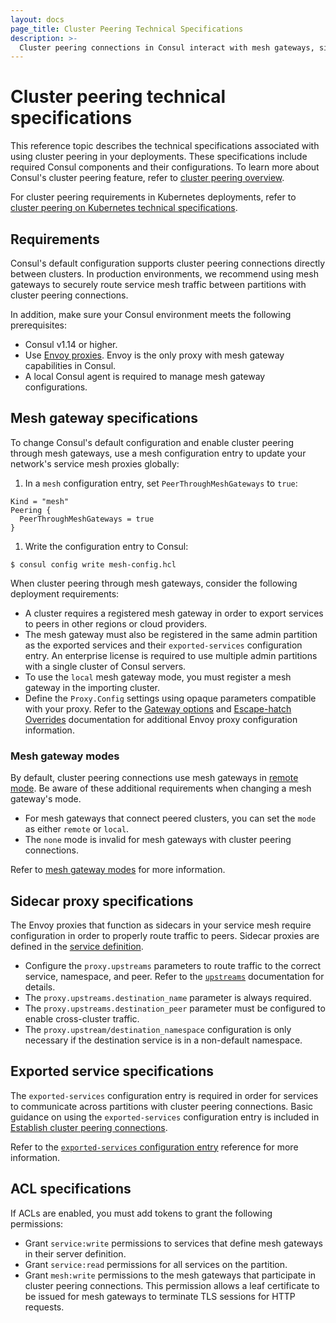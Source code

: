 ```yaml
---
layout: docs
page_title: Cluster Peering Technical Specifications 
description: >- 
  Cluster peering connections in Consul interact with mesh gateways, sidecar proxies, exported services, and ACLs. Learn about the configuration requirements for these components.
---
```


# Cluster peering technical specifications

This reference topic describes the technical specifications associated with using cluster peering in your deployments. These specifications include required Consul components and their configurations. To learn more about Consul's cluster peering feature, refer to [cluster peering overview](/consul/docs/link/cluster-peering).

For cluster peering requirements in Kubernetes deployments, refer to [cluster peering on Kubernetes technical specifications](/consul/docs/k8s/connect/cluster-peering/tech-specs).

## Requirements

Consul's default configuration supports cluster peering connections directly between clusters. In production environments, we recommend using mesh gateways to securely route service mesh traffic between partitions with cluster peering connections.

In addition, make sure your Consul environment meets the following prerequisites:

- Consul v1.14 or higher.
- Use [Envoy proxies](/consul/docs/reference/proxy/envoy). Envoy is the only proxy with mesh gateway capabilities in Consul.
- A local Consul agent is required to manage mesh gateway configurations.

## Mesh gateway specifications

To change Consul's default configuration and enable cluster peering through mesh gateways, use a mesh configuration entry to update your network's service mesh proxies globally:

1. In a `mesh` configuration entry, set `PeerThroughMeshGateways` to `true`:

  <CodeBlockConfig filename="mesh-config.hcl">

  ```hcl
  Kind = "mesh"
  Peering {
    PeerThroughMeshGateways = true
  }
  ```

  </CodeBlockConfig>

1. Write the configuration entry to Consul:

  ```shell
  $ consul config write mesh-config.hcl
  ```

When cluster peering through mesh gateways, consider the following deployment requirements:

- A cluster requires a registered mesh gateway in order to export services to peers in other regions or cloud providers.
- The mesh gateway must also be registered in the same admin partition as the exported services and their `exported-services` configuration entry. An enterprise license is required to use multiple admin partitions with a single cluster of Consul servers.
- To use the `local` mesh gateway mode, you must register a mesh gateway in the importing cluster.
- Define the `Proxy.Config` settings using opaque parameters compatible with your proxy. Refer to the [Gateway options](/consul/docs/reference/proxy/envoy#gateway-options) and [Escape-hatch Overrides](/consul/docs/reference/proxy/envoy#escape-hatch-overrides) documentation for additional Envoy proxy configuration information.

### Mesh gateway modes

By default, cluster peering connections use mesh gateways in [remote mode](/consul/docs/link/mesh-gateway/federation#remote). Be aware of these additional requirements when changing a mesh gateway's mode.

- For mesh gateways that connect peered clusters, you can set the `mode` as either `remote` or `local`.
- The `none` mode is invalid for mesh gateways with cluster peering connections.

Refer to [mesh gateway modes](/consul/docs/link/mesh-gateway/#modes) for more information.

## Sidecar proxy specifications

The Envoy proxies that function as sidecars in your service mesh require configuration in order to properly route traffic to peers. Sidecar proxies are defined in the [service definition](/consul/docs/register/service/vm/define).

- Configure the `proxy.upstreams` parameters to route traffic to the correct service, namespace, and peer. Refer to the [`upstreams`](/consul/docs/reference/proxy/connect-proxy#upstream-configuration-reference) documentation for details.
- The `proxy.upstreams.destination_name` parameter is always required.
- The `proxy.upstreams.destination_peer` parameter must be configured to enable cross-cluster traffic.
- The `proxy.upstream/destination_namespace` configuration is only necessary if the destination service is in a non-default namespace.

## Exported service specifications

The `exported-services` configuration entry is required in order for services to communicate across partitions with cluster peering connections. Basic guidance on using the `exported-services` configuration entry is included in [Establish cluster peering connections](/consul/docs/link/cluster-peering/establish-connection/vm#export-services-between-clusters).

Refer to the [`exported-services` configuration entry](/consul/docs/reference/config-entry/exported-services) reference for more information.

## ACL specifications

If ACLs are enabled, you must add tokens to grant the following permissions:

- Grant `service:write` permissions to services that define mesh gateways in their server definition.
- Grant `service:read` permissions for all services on the partition.
- Grant `mesh:write` permissions to the mesh gateways that participate in cluster peering connections. This permission allows a leaf certificate to be issued for mesh gateways to terminate TLS sessions for HTTP requests.